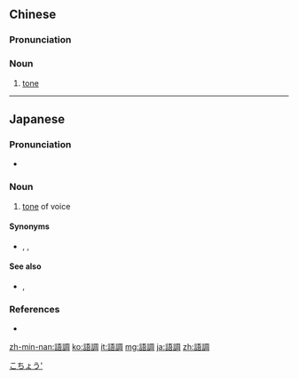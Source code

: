 {{also|语调}}
==Chinese==
{{zh-forms|s=语调}}

===Pronunciation===
{{zh-pron
|m=yǔdiào
|c=jyu5 diu6
|mn=qz:gír-tiāu/tp,xm:gú-tiāu/kh,zz:gí-tiāu
|cat=n
}}

===Noun===
{{zh-noun}}

# [[tone]]

----

==Japanese==
{{ja-kanjitab|ご|ちょう|yomi=on}}

===Pronunciation===
* {{ja-pron|ごちょう|y=o|acc=0|acc_ref=NHK}}

===Noun===
{{ja-noun|ごちょう}}

# [[tone]] of voice

====Synonyms====
* {{ja-r|口調|くちょう}}, {{ja-r|声色|こわいろ}}, {{ja-r|語気|ごき}}

====See also====
* {{ja-r|イントネーション}}, {{ja-r|抑揚|よくよう}}

===References===
<references/>
* {{R:Shogakukan}}

[[Category:ja:Linguistics|こちょう']]

[[zh-min-nan:語調]]
[[ko:語調]]
[[it:語調]]
[[mg:語調]]
[[ja:語調]]
[[zh:語調]]
